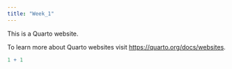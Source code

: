 ```yaml
---
title: "Week_1"
---
```


This is a Quarto website.

To learn more about Quarto websites visit <https://quarto.org/docs/websites>.

```r
1 + 1
```
